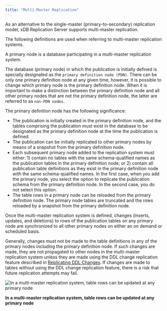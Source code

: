 ```yaml
---
title: "Multi-Master Replication"
---
```


<div id="mmr_replication" class="registered_link"></div>

As an alternative to the single-master (primary-to-secondary) replication model, xDB Replication Server supports multi-master replication.

The following definitions are used when referring to multi-master replication systems.

A primary node is a database participating in a multi-master replication system.

The database (primary node) in which the publication is initially defined is specially designated as the `primary definition node (PDN)`. There can be only one primary definition node at any given time, however, it is possible to change which primary node is the primary definition node. When it is important to make a distinction between the primary definition node and all other primary nodes that are not the primary definition node, the latter are referred to as `non-PDN nodes`.

The primary definition node has the following significance:

-   The publication is initially created in the primary definition node, and the tables comprising the publication must exist in the database to be designated as the primary definition node at the time the publication is defined.
-   The publication can be initially replicated to other primary nodes by means of a snapshot from the primary definition node.
-   Each subsequent primary node added to the replication system must either: 1) contain no tables with the same schema-qualified names as the publication tables in the primary definition node; or 2) contain all publication table definitions as they exist in the primary definition node with the same schema-qualified names. In the first case, when you add the primary node, you select the option to replicate the publication schema from the primary definition node. In the second case, you do not select this option.
-   The table rows in a primary node can be reloaded from the primary definition node. The primary node tables are truncated and the rows reloaded by a snapshot from the primary definition node.

Once the multi-master replication system is defined, changes (inserts, updates, and deletions) to rows of the publication tables on any primary node are synchronized to all other primary nodes on either an on demand or scheduled basis.

Generally, changes must not be made to the table definitions in any of the primary nodes including the primary definition node. If such changes are made, they are not propagated to other nodes in the multi-master replication system unless they are made using the DDL change replication feature described in [Replicating DDL Changes](../../07_common_operations/08_replicating_ddl_changes/#replicating_ddl_changes). If changes are made to tables without using the DDL change replication feature, there is a risk that future replication attempts may fail.

![In a multi-master replication system, table rows can be updated at any primary node](/../../images/image9.png)

**In a multi-master replication system, table rows can be updated at any primary node**
